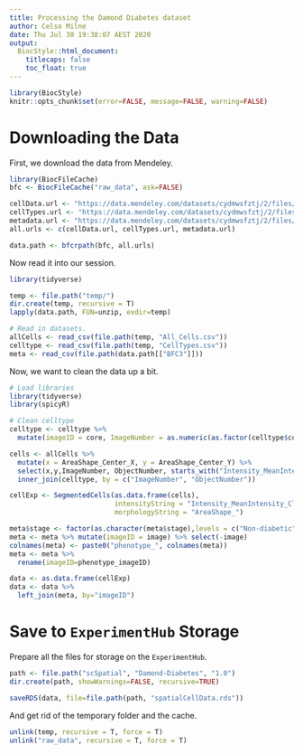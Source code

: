```yaml
---
title: Processing the Damond Diabetes dataset
author: Celso Milne
date: Thu Jul 30 19:38:07 AEST 2020
output:
  BiocStyle::html_document:
    titlecaps: false
    toc_float: true
---
```


```r
library(BiocStyle)
knitr::opts_chunk$set(error=FALSE, message=FALSE, warning=FALSE)
```

# Downloading the Data

First, we download the data from Mendeley.

```r
library(BiocFileCache)
bfc <- BiocFileCache("raw_data", ask=FALSE)

cellData.url <- "https://data.mendeley.com/datasets/cydmwsfztj/2/files/4473bd0c-b617-4c79-8253-8d61fbe4e8e8/Cells.zip?dl=1"
cellTypes.url <- "https://data.mendeley.com/datasets/cydmwsfztj/2/files/59e8da72-5bfe-4289-b95b-28348a6e1222/CellTypes.zip?dl=1"
metadata.url <- "https://data.mendeley.com/datasets/cydmwsfztj/2/files/b0405cb9-2816-4bc9-9baa-16d0f509d873/Metadata.csv?dl=1"
all.urls <- c(cellData.url, cellTypes.url, metadata.url)

data.path <- bfcrpath(bfc, all.urls)
```

Now read it into our session.

```r
library(tidyverse)

temp <- file.path("temp/")
dir.create(temp, recursive = T)
lapply(data.path, FUN=unzip, exdir=temp)

# Read in datasets.
allCells <- read_csv(file.path(temp, "All_Cells.csv"))
celltype <- read_csv(file.path(temp, "CellTypes.csv"))
meta <- read_csv(file.path(data.path[["BFC3"]]))
```

Now, we want to clean the data up a bit.

```r
# Load libraries
library(tidyverse)
library(spicyR)

# Clean celltype
celltype <- celltype %>%
  mutate(imageID = core, ImageNumber = as.numeric(as.factor(celltype$core)), imageCellID = id, ObjectNumber = as.numeric(lapply(strsplit(id,"_"),function(x)x[2])), cellType = factor(CellType))

cells <- allCells %>%
  mutate(x = AreaShape_Center_X, y = AreaShape_Center_Y) %>%
  select(x,y,ImageNumber, ObjectNumber, starts_with("Intensity_MeanIntensity_CleanStack_"), starts_with("AreaShape_")) %>%
  inner_join(celltype, by = c("ImageNumber", "ObjectNumber"))

cellExp <- SegmentedCells(as.data.frame(cells), 
                          intensityString = "Intensity_MeanIntensity_CleanStack_", 
                          morphologyString = "AreaShape_")

meta$stage <- factor(as.character(meta$stage),levels = c("Non-diabetic", "Onset", "Long-duration"))
meta <- meta %>% mutate(imageID = image) %>% select(-image)
colnames(meta) <- paste0("phenotype_", colnames(meta))
meta <- meta %>%
  rename(imageID=phenotype_imageID)

data <- as.data.frame(cellExp)
data <- data %>% 
  left_join(meta, by="imageID")
```

# Save to `ExperimentHub` Storage

Prepare all the files for storage on the `ExperimentHub`.

```r
path <- file.path("scSpatial", "Damond-Diabetes", "1.0")
dir.create(path, showWarnings=FALSE, recursive=TRUE)

saveRDS(data, file=file.path(path, "spatialCellData.rds"))
```

And get rid of the temporary folder and the cache.

```r
unlink(temp, recursive = T, force = T)
unlink("raw_data", recursive = T, force = T)
```
